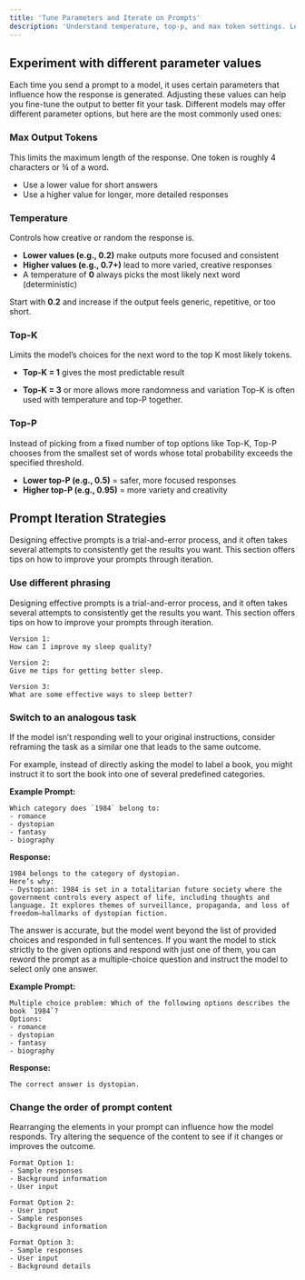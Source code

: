 ```yaml
---
title: 'Tune Parameters and Iterate on Prompts'
description: 'Understand temperature, top-p, and max token settings. Learn how to refine your prompt through experimentation.'
---
```


## Experiment with different parameter values

Each time you send a prompt to a model, it uses certain parameters that influence how the response is generated. Adjusting these values can help you fine-tune the output to better fit your task. Different models may offer different parameter options, but here are the most commonly used ones:

### Max Output Tokens

This limits the maximum length of the response. One token is roughly 4 characters or ¾ of a word.

- Use a lower value for short answers
- Use a higher value for longer, more detailed responses

### Temperature

Controls how creative or random the response is.

- **Lower values (e.g., 0.2)** make outputs more focused and consistent
- **Higher values (e.g., 0.7+)** lead to more varied, creative responses
- A temperature of **0** always picks the most likely next word (deterministic)

Start with **0.2** and increase if the output feels generic, repetitive, or too short.

### Top-K

Limits the model’s choices for the next word to the top K most likely tokens.

- **Top-K = 1** gives the most predictable result

- **Top-K = 3** or more allows more randomness and variation Top-K is often used with temperature and top-P together.

### Top-P

Instead of picking from a fixed number of top options like Top-K, Top-P chooses from the smallest set of words whose total probability exceeds the specified threshold.

- **Lower top-P (e.g., 0.5)** = safer, more focused responses
- **Higher top-P (e.g., 0.95)** = more variety and creativity

## Prompt Iteration Strategies

Designing effective prompts is a trial-and-error process, and it often takes several attempts to consistently get the results you want. This section offers tips on how to improve your prompts through iteration.

### Use different phrasing

Designing effective prompts is a trial-and-error process, and it often takes several attempts to consistently get the results you want. This section offers tips on how to improve your prompts through iteration.

```prompt
Version 1:
How can I improve my sleep quality?

Version 2:
Give me tips for getting better sleep.

Version 3:
What are some effective ways to sleep better?
```

### Switch to an analogous task

If the model isn’t responding well to your original instructions, consider reframing the task as a similar one that leads to the same outcome.

For example, instead of directly asking the model to label a book, you might instruct it to sort the book into one of several predefined categories.

**Example Prompt:**

```prompt
Which category does `1984` belong to:
- romance
- dystopian
- fantasy
- biography
```

**Response:**

```response
1984 belongs to the category of dystopian.
Here’s why:
- Dystopian: 1984 is set in a totalitarian future society where the government controls every aspect of life, including thoughts and language. It explores themes of surveillance, propaganda, and loss of freedom—hallmarks of dystopian fiction.
```

The answer is accurate, but the model went beyond the list of provided choices and responded in full sentences. If you want the model to stick strictly to the given options and respond with just one of them, you can reword the prompt as a multiple-choice question and instruct the model to select only one answer.

**Example Prompt:**

```prompt
Multiple choice problem: Which of the following options describes the book `1984`?
Options:
- romance
- dystopian
- fantasy
- biography
```

**Response:**

```response
The correct answer is dystopian.
```

### Change the order of prompt content

Rearranging the elements in your prompt can influence how the model responds. Try altering the sequence of the content to see if it changes or improves the outcome.

```prompt
Format Option 1:
- Sample responses
- Background information
- User input

Format Option 2:
- User input
- Sample responses
- Background information

Format Option 3:
- Sample responses
- User input
- Background details
```
